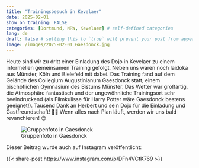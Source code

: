 ---
title: "Trainingsbesuch in Kevelaer"
date: 2025-02-01
show_on_training: FALSE
categories: [Dortmund, NRW, Kevelaer] # self-defined categories
lang: de
draft: false # setting this to `true` will prevent your post from appearing on your listing page until you're ready!
image: /images/2025-02-01_Gaesdonck.jpg
---

Heute sind wir zu dritt einer Einladung des Dojo in Kevelaer zu einem informellen gemeinsamen Training gefolgt. Neben uns waren noch Iaidoka aus Münster, Köln und Bielefeld mit dabei. Das Training fand auf dem Gelände des Collegium Augustinianum Gaesdonck statt, einem bischöflichen Gymnasium des Bistums Münster. Das Wetter war großartig, die Atmosphäre fantastisch und der ungewöhnliche Trainingsort sehr beeindruckend (als Filmkulisse für Harry Potter wäre Gaesdonck bestens geeignet!). Tausend Dank an Herbert und sein Dojo für die Einladung und Gastfreundschaft! 🙇‍♂️ Wenn alles nach Plan läuft, werden wir uns bald revanchieren! 😊

![Gruppenfoto in Gaesdonck](/images/2025-02-01_Gaesdonck.jpg)

Dieser Beitrag wurde auch auf Instagram veröffentlicht:


{{< share-post https://www.instagram.com/p/DFn4VCtK769 >}}
